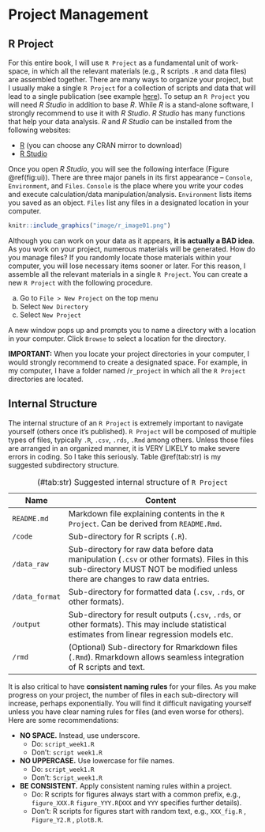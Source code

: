 # Project Management

## R Project

For this entire book, I will use `R Project` as a fundamental unit of work-space, in which all the relevant materials (e.g., R scripts `.R` and data files) are assembled together. There are many ways to organize your project, but I usually make a single `R Project` for a collection of scripts and data that will lead to a single publication (see example [here](https://github.com/aterui/public-proj_stream-diversity)). To setup an `R Project` you will need *R Studio* in addition to base *R*. While *R* is a stand-alone software, I strongly recommend to use it with *R Studio*. *R Studio* has many functions that help your data analysis. *R* and *R Studio* can be installed from the following websites:

-   [R](https://www.r-project.org/) (you can choose any CRAN mirror to download)
-   [R Studio](https://rStudio.com/products/rStudio/download/)

Once you open *R Studio*, you will see the following interface (Figure \@ref(fig:ui)). There are three major panels in its first appearance -- `Console`, `Environment`, and `Files`. `Console` is the place where you write your codes and execute calculation/data manipulation/analysis. `Environment` lists items you saved as an object. `Files` list any files in a designated location in your computer.

```r
knitr::include_graphics("image/r_image01.png")
```

Although you can work on your data as it appears, **it is actually a BAD idea**. As you work on your project, numerous materials will be generated. How do you manage files? If you randomly locate those materials within your computer, you will lose necessary items sooner or later. For this reason, I assemble all the relevant materials in a single `R Project`. You can create a new `R Project` with the following procedure.

a.  Go to `File > New Project` on the top menu
b.  Select `New Directory`
c.  Select `New Project`

A new window pops up and prompts you to name a directory with a location in your computer. Click `Browse` to select a location for the directory.

**IMPORTANT:** When you locate your project directories in your computer, I would strongly recommend to create a designated space. For example, in my computer, I have a folder named /`r_project` in which all the `R Project` directories are located.

## Internal Structure

The internal structure of an `R Project` is extremely important to navigate yourself (others once it's published). `R Project` will be composed of multiple types of files, typically `.R`, `.csv`, `.rds`, `.Rmd` among others. Unless those files are arranged in an organized manner, it is VERY LIKELY to make severe errors in coding. So I take this seriously. Table \@ref(tab:str) is my suggested subdirectory structure.

| Name           | Content                                                                                                                                                                       |
|-------------|-----------------------------------------------------------|
| `README.md`    | Markdown file explaining contents in the `R Project`. Can be derived from `README.Rmd`.                                                                                       |
| `/code`        | Sub-directory for R scripts (`.R`).                                                                                                                                           |
| `/data_raw`    | Sub-directory for raw data before data manipulation (`.csv` or other formats). Files in this sub-directory MUST NOT be modified unless there are changes to raw data entries. |
| `/data_format` | Sub-directory for formatted data (`.csv`, `.rds`, or other formats).                                                                                                          |
| `/output`      | Sub-directory for result outputs (`.csv`, `.rds`, or other formats). This may include statistical estimates from linear regression models etc.                                |
| `/rmd`         | (Optional) Sub-directory for Rmarkdown files (`.Rmd`). Rmarkdown allows seamless integration of R scripts and text.                                                           |

: (#tab:str) Suggested internal structure of `R Project`

It is also critical to have **consistent naming rules** for your files. As you make progress on your project, the number of files in each sub-directory will increase, perhaps exponentially. You will find it difficult navigating yourself unless you have clear naming rules for files (and even worse for others). Here are some recommendations:

-   **NO SPACE.** Instead, use underscore.
    -   Do: `script_week1.R`
    -   Don't: `script week1.R`
-   **NO UPPERCASE.** Use lowercase for file names.
    -   Do: `script_week1.R`
    -   Don't: `Script_week1.R`
-   **BE CONSISTENT.** Apply consistent naming rules within a project.
    -   Do: R scripts for figures always start with a common prefix, e.g., `figure_XXX.R` `figure_YYY.R`(`XXX` and `YYY` specifies further details).
    -   Don't: R scripts for figures start with random text, e.g., `XXX_fig.R` , `Figure_Y2.R` , `plotB.R`.
